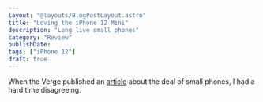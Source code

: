 ```yaml
---
layout: "@layouts/BlogPostLayout.astro"
title: "Loving the iPhone 12 Mini"
description: "Long live small phones"
category: "Review"
publishDate: 
tags: ["iPhone 12"]
draft: true
---
```


When the Verge published an [article](https://www.theverge.com/2022/8/25/23321978/iphone-14-pixel-6a-phone-screen-size-6-1-inches) about the deal of small phones, I had a hard time disagreeing.


